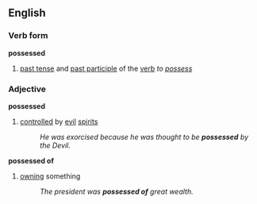 ==English==
===Verb form===
'''possessed'''
# [[past tense]] and [[past participle]] of the [[verb]] ''to [[possess]]''
===Adjective===
'''possessed'''
# [[controlled]] by [[evil]] [[spirit]]s
#:''He was exorcised because he was thought to be '''possessed''' by the Devil.''
'''possessed of'''
# [[owning]] something
#:''The president was '''possessed of''' great wealth.''
